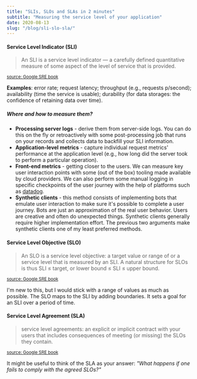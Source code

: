 ```yaml
---
title: "SLIs, SLOs and SLAs in 2 minutes"
subtitle: "Measuring the service level of your application"
date: 2020-08-13
slug: "/blog/sli-slo-sla/"
---
```



<ScrollToTopButton />

#### Service Level Indicator (SLI)

> An SLI is a service level indicator — a carefully defined quantitative measure of some aspect of the level of service that is provided.

<small>
  <a
    href="https://landing.google.com/sre/sre-book/chapters/service-level-objectives/"
    target="_blank"
    title="Google - Site Reliability Engineering"
  >
    source: Google SRE book
  </a>
</small>

**Examples**: error rate; request latency; throughput (e.g., requests p/second); availability (time the service is usable); durability (for
data storages: the confidence of retaining data over time).

##### Where and how to measure them?

- **Processing server logs** - derive them from server-side logs. You can do this on the fly or retroactively with some post-processing job that runs on your records and collects data to backfill your SLI information.
- **Application-level metrics** - capture individual request metrics' performance at the application level (e.g., how long did the server took to perform a particular operation).
- **Front-end metrics** - getting closer to the users. We can measure key user interaction points with some (out of the box) tooling made available by cloud providers. We can also perform some manual logging in specific checkpoints of the user journey with the help of platforms such as <a href="https://www.datadoghq.com/" target="_blank" title="Cloud Monitoring as a Service | Datadog">datadog</a>.
- **Synthetic clients** - this method consists of implementing bots that emulate user interaction to make sure it's possible to complete a user journey. Bots are just an approximation of the real user behavior. Users are creative and often do unexpected things. Synthetic clients generally require higher implementation effort. The previous two arguments make synthetic clients one of my least preferred methods.

#### Service Level Objective (SLO)

> An SLO is a service level objective: a target value or range of or a service level that is measured by an SLI. A natural structure for SLOs is thus SLI ≤ target, or lower bound ≤ SLI ≤ upper bound.

<small>
  <a
    href="https://landing.google.com/sre/sre-book/chapters/service-level-objectives/"
    target="_blank"
    title="Google - Site Reliability Engineering"
  >
    source: Google SRE book
  </a>
</small>

I'm new to this, but I would stick with a range of values as much as possible.
The SLO maps to the SLI by adding boundaries. It sets a goal for an SLI over a period of time.

#### Service Level Agreement (SLA)

> service level agreements: an explicit or implicit contract with your users that includes consequences of meeting (or missing) the SLOs they contain.

<small>
  <a
    href="https://landing.google.com/sre/sre-book/chapters/service-level-objectives/"
    target="_blank"
    title="Google - Site Reliability Engineering"
  >
    source: Google SRE book
  </a>
</small>

It might be useful to think of the SLA as your answer: _"What happens if one fails to comply with the agreed SLOs?"_
